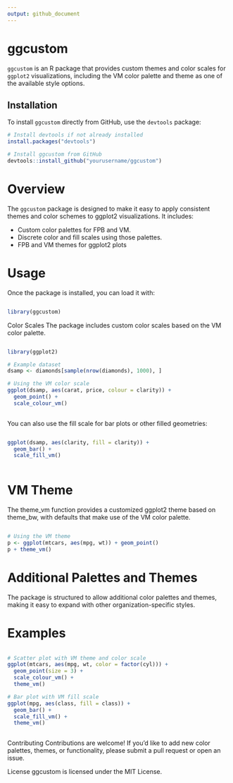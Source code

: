 ```yaml
---
output: github_document
---
```


# ggcustom

`ggcustom` is an R package that provides custom themes and color scales for `ggplot2` visualizations, including the VM color palette and theme as one of the available style options.

## Installation

To install `ggcustom` directly from GitHub, use the `devtools` package:

```r
# Install devtools if not already installed
install.packages("devtools")

# Install ggcustom from GitHub
devtools::install_github("yourusername/ggcustom")

```

#  Overview

The `ggcustom` package is designed to make it easy to apply consistent themes and color schemes to ggplot2 visualizations. It includes:

- Custom color palettes for FPB and VM.
- Discrete color and fill scales using those palettes.
- FPB and VM themes for ggplot2 plots

#  Usage

Once the package is installed, you can load it with:

```r

library(ggcustom)

```

Color Scales
The package includes custom color scales based on the VM color palette.

```r

library(ggplot2)

# Example dataset
dsamp <- diamonds[sample(nrow(diamonds), 1000), ]

# Using the VM color scale
ggplot(dsamp, aes(carat, price, colour = clarity)) +
  geom_point() +
  scale_colour_vm()
  
```

You can also use the fill scale for bar plots or other filled geometries:

```r

ggplot(dsamp, aes(clarity, fill = clarity)) +
  geom_bar() +
  scale_fill_vm()
  
```

# VM Theme

The theme_vm function provides a customized ggplot2 theme based on theme_bw, with defaults that make use of the VM color palette.

```r

# Using the VM theme
p <- ggplot(mtcars, aes(mpg, wt)) + geom_point()
p + theme_vm()

```

# Additional Palettes and Themes

The package is structured to allow additional color palettes and themes, making it easy to expand with other organization-specific styles.

# Examples

```r

# Scatter plot with VM theme and color scale
ggplot(mtcars, aes(mpg, wt, color = factor(cyl))) +
  geom_point(size = 3) +
  scale_colour_vm() +
  theme_vm()

# Bar plot with VM fill scale
ggplot(mpg, aes(class, fill = class)) +
  geom_bar() +
  scale_fill_vm() +
  theme_vm()
  
```

Contributing
Contributions are welcome! If you’d like to add new color palettes, themes, or functionality, please submit a pull request or open an issue.

License
ggcustom is licensed under the MIT License.
